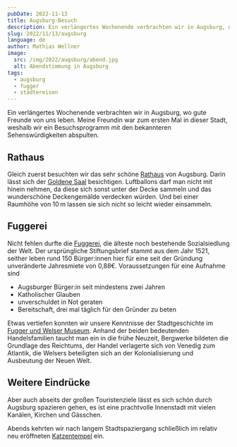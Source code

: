 ```yaml
---
pubDate: 2022-11-13
title: Augsburg-Besuch
description: Ein verlängertes Wochenende verbrachten wir in Augsburg, wo gute Freunde von uns leben. Meine Freundin war zum ersten Mal in dieser Stadt, weshalb wir ein Besuchsprogramm mit den bekannteren Sehenswürdigkeiten abspulten.
slug: 2022/11/13/augsburg
language: de
author: Mathias Wellner
image:
  src: /img/2022/augsburg/abend.jpg
  alt: Abendstimmung in Augsburg
tags:
  - augsburg
  - fugger
  - städtereisen
---
```



Ein verlängertes Wochenende verbrachten wir in Augsburg, wo gute Freunde von uns leben. Meine Freundin war zum ersten Mal in dieser Stadt, weshalb wir ein Besuchsprogramm mit den bekannteren Sehenswürdigkeiten abspulten.

## Rathaus

<ResponsiveImage
  src="/img/2022/augsburg/goldenersaal.jpg"
  alt="Goldener Saal im Rathaus"
  aspectRatio="4:3"
/>

Gleich zuerst besuchten wir das sehr schöne [Rathaus](https://www.augsburg.de/kultur/sehenswuerdigkeiten/rathaus) von Augsburg. Darin lässt sich der [Goldene Saal](https://www.augsburg.de/kultur/sehenswuerdigkeiten/goldener-saal) besichtigen. Luftballons darf man nicht mit hinein nehmen, da diese sich sonst unter der Decke sammeln und das wunderschöne Deckengemälde verdecken würden. Und bei einer Raumhöhe von 10&thinsp;m lassen sie sich nicht so leicht wieder einsammeln.

## Fuggerei

<ResponsiveImage
  src="/img/2022/augsburg/fuggerei.jpg"
  alt="Augsburger Fuggerei"
  aspectRatio="4:3"
/>

Nicht fehlen durfte die [Fuggerei](https://www.fugger.de/fuggerei), die älteste noch bestehende Sozialsiedlung der Welt. Der ursprüngliche Stiftungsbrief stammt aus dem Jahr 1521, seither leben rund 150 Bürger:innen hier für eine seit der Gründung unveränderte Jahresmiete von 0,88€. Voraussetzungen für eine Aufnahme sind

- Augsburger Bürger:in seit mindestens zwei Jahren
- Katholischer Glauben
- unverschuldet in Not geraten
- Bereitschaft, drei mal täglich für den Gründer zu beten

Etwas vertiefen konnten wir unsere Kenntnisse der Stadtgeschichte im [Fugger und Welser Museum](https://www.fugger-und-welser-museum.de/). Anhand der beiden bedeutenden Handelsfamilien taucht man ein in die frühe Neuzeit, Bergwerke bildeten die Grundlage des Reichtums, der Handel verlagerte sich von Venedig zum Atlantik, die Welsers beteiligten sich an der Kolonialisierung und Ausbeutung der Neuen Welt.

## Weitere Eindrücke

Aber auch abseits der großen Touristenziele lässt es sich schön durch Augsburg spazieren gehen, es ist eine prachtvolle Innenstadt mit vielen Kanälen, Kirchen und Gässchen.

<ResponsiveImage
  src="/img/2022/augsburg/maximilianstrasse.jpg"
  alt="Maximilianstraße"
  aspectRatio="4:3"
/>

Abends kehrten wir nach langem Stadtspaziergang schließlich im relativ neu eröffneten [Katzentempel](https://katzentempel.de/) ein.

<ResponsiveImage
  src="/img/2022/augsburg/abend.jpg"
  alt="Abendstimmung in Augsburg"
  aspectRatio="4:3"
/>
